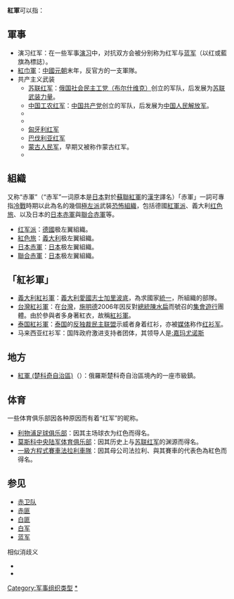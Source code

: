 {{NoteTA|1=zh-hans:加里波第; zh-hk:加里波第; zh-tw:加里波底}}
'''紅軍'''可以指：

==軍事==
* 演习红军：在一些军事[[演习|演习]]中，对抗双方会被分别称为红军与[[蓝军|蓝军]]（以红或藍旗為標誌）。
* [[紅巾軍|紅巾軍]]：[[中國|中國]][[元朝|元朝]]末年，反官方的一支軍隊。
* 共产主义武装
** [[苏联红军|苏联红军]]：[[俄国社会民主工党（布尔什维克）|俄国社会民主工党（布尔什维克）]]创立的军队，后发展为[[苏联武装力量|苏联武装力量]]。
** [[中国工农红军|中国工农红军]]：[[中国共产党|中国共产党]]创立的军队，后发展为[[中国人民解放军|中国人民解放军]]。
** {{le|鲁尔红军|Ruhr Red Army}}
** {{le|都灵红军|Red Army of Turin}}
** [[匈牙利苏维埃共和国|匈牙利红军]]
** [[巴伐利亚苏维埃共和国|巴伐利亚红军]]
** [[蒙古人民军|蒙古人民军]]，早期又被称作蒙古红军。
** {{le|红军 (印度)|Lal Sena}}

==組織==
又称“赤軍”（“赤军”一词原本是[[日本|日本]]對於[[蘇聯紅軍|蘇聯紅軍]]的[[漢字|漢字]]譯名）「赤軍」一詞可專指[[冷戰|冷戰]]時期以此為名的幾個[[極左派|極左派]]武裝[[恐怖組織|恐怖組織]]，包括德國[[紅軍派|紅軍派]]、義大利[[红色旅|红色旅]]、以及日本的[[日本赤軍|日本赤軍]]與[[聯合赤軍|聯合赤軍]]等。
* [[红军派|红军派]]：[[德國|德國]]极左翼組織。
* [[紅色旅|紅色旅]]：[[義大利|義大利]]极左翼組織。
* [[日本赤軍|日本赤軍]]：[[日本|日本]]极左翼組織。
* [[聯合赤軍|聯合赤軍]]：[[日本|日本]]极左翼組織。

==「紅衫軍」==
* [[義大利統一運動|義大利紅衫軍]]：[[義大利|義大利]][[愛國者|愛國志士]][[加里波底|加里波底]]，為求國家[[政治統一|統一]]，所組織的部隊。
* [[百万人民倒扁运动|台灣紅衫軍]]：在[[台灣|台灣]]，[[施明德|施明德]]2006年因反對[[中華民國總統|總統]][[陳水扁|陳水扁]]而號召的[[遊行示威|集會遊行]]團體。由於參與者多身著紅衣，故稱[[紅衫軍|紅衫軍]]。
* [[反独裁民主联盟|泰国紅衫軍]]：[[泰国|泰国]]的[[反独裁民主联盟|反独裁民主联盟]]示威者身着红衫，亦被[[傳播媒體|媒体]]称作[[红衫军|红衫军]]。
*马来西亚红衫军：国阵政府激进支持者团体，其领导人是[[:嘉玛尤诺斯|:嘉玛尤诺斯]]

==地方==
*[[紅軍_(楚科奇自治區)|紅軍 (楚科奇自治區)]]（{{lang|ru|Красноармейский}}）：俄羅斯楚科奇自治區境內的一座市級鎮。

==体育==
一些体育俱乐部因各种原因而有着“红军”的昵称。
*[[利物浦足球俱乐部|利物浦足球俱乐部]]：因其主场球衣为红色而得名。
*[[莫斯科中央陆军体育俱乐部|莫斯科中央陆军体育俱乐部]]：因其历史上与[[苏联红军|苏联红军]]的渊源而得名。
*[[一級方程式賽車|一級方程式賽車]][[法拉利車隊|法拉利車隊]]：因其母公司法拉利、與其賽車的代表色為紅色而得名。

==参见==
{{Portal box|共产主义|军事}}
* [[赤卫队|赤卫队]]
* [[赤匪|赤匪]]
* [[白匪|白匪]]
* [[白军|白军]]
* [[蓝军|蓝军]]

; 相似消歧义
* {{le|Red (消歧義)|Red (disambiguation)}}
* {{le|Reds (消歧義)|Reds (disambiguation)}}

{{disambig|cat=二字组织机构消歧义}}

[[Category:军事组织类型|Category:军事组织类型]]
[[Category:红军|*]]